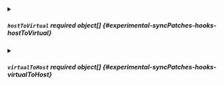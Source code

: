 


<details className="config-field" data-expandable="true">
<summary>

##### `hostToVirtual` <span className="config-field-required" data-required="false">required</span> <span className="config-field-type">object[]</span> <span className="config-field-default"></span> <span className="config-field-enum"></span> {#experimental-syncPatches-hooks-hostToVirtual}



</summary>

<PartialHosttovirtualreference />


</details>



<details className="config-field" data-expandable="true">
<summary>

##### `virtualToHost` <span className="config-field-required" data-required="false">required</span> <span className="config-field-type">object[]</span> <span className="config-field-default"></span> <span className="config-field-enum"></span> {#experimental-syncPatches-hooks-virtualToHost}



</summary>

<PartialVirtualtohostreference />


</details>
